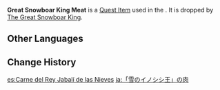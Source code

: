 {{Item Infobox
|id           = 100636
|image        = Item Chilled Meat.png
|type         = Quest Items
|description  = Exquisite flavor, rich in fat.<br>This cut of meat is exceptionally delicious, regardless of preferred cooking technique.<br>Only the most ancient of creatures, sturdiest of the boars deserve to be called a "king".
|source1      = Dropped by [[The Great Snowboar King]]
|quest        = Ah, Fresh Meat!
|related_type = Variant
|related_item = Chilled Meat
}}
'''Great Snowboar King Meat''' is a [[Quest Item]] used in the {{Quest|Ah, Fresh Meat!}}. It is dropped by [[The Great Snowboar King]].

==Other Languages==
{{Other Languages
|default_hidden = 1
|en      = Great Snowboar King Meat
|zhs     = 「大雪猪王」的肉
|zhs_rm  = "Dà-Xuězhūwáng" de Ròu
|zht     = 「大雪豬王」的肉
|zht_rm  = "Dà-Xuězhūwáng" de Ròu
|ja      = 「雪のイノシシ王」の肉
|ja_rm   = "Yuki no Inoshishi Ou" no Niku
|ko      = 「설산 멧돼지 왕」의 고기
|es      = Carne del Rey Jabalí de las Nieves
|fr      = Viande du Roi sangliers des neiges
|ru      = Мясо Короля снежных кабанов
|th      = Great Snowboar King Meat
|vi      = Thịt của "Vua Heo Tuyết"
|de      = Schnee-Eber-Fleisch
|id      = Daging Great Snowboar King
|pt      = Carne do Grande Rei Javali da Neve
|tr      = Kral Kar Domuzu Eti
|it      = Carne del Grande re dei cinghiali
}}

==Change History==
{{Change History|1.2}}

[[es:Carne del Rey Jabalí de las Nieves]]
[[ja:「雪のイノシシ王」の肉]]